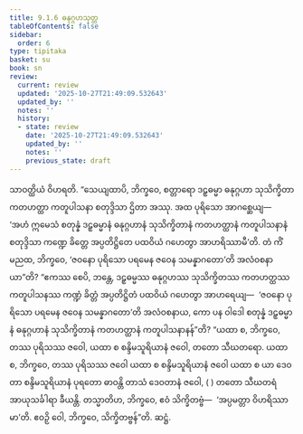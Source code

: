 ```yaml
---
title: 9.1.6 ဓနုဂ္ဂဟသုတ္တ
tableOfContents: false
sidebar:
  order: 6
type: tipitaka
basket: su
book: sn
review:
  current: review
  updated: '2025-10-27T21:49:09.532643'
  updated_by: ''
  notes: ''
  history:
  - state: review
    date: '2025-10-27T21:49:09.532643'
    updated_by: ''
    notes: ''
    previous_state: draft
---
```



<ReviewStatus review={frontmatter.review} showDetails={true} />

<HypothesisAnnotation frontmatter={frontmatter} />

<DynamicBreadcrumb />

<Division number="228" book="sn" e="ch" v="18" p="312">

<Paragraph number="1223" book="sn">
သာဝတ္ထိယံ ဝိဟရတိ. “သေယျထာပိ, ဘိက္ခဝေ, စတ္တာရော ဒဠှဓမ္မာ ဓနုဂ္ဂဟာ သုသိက္ခိတာ ကတဟတ္ထာ ကတူပါသနာ စတုဒ္ဒိသာ ဌိတာ အဿု. အထ ပုရိသော အာဂစ္ဆေယျ—  ‘အဟံ ဣမေသံ စတုန္နံ ဒဠှဓမ္မာနံ ဓနုဂ္ဂဟာနံ သုသိက္ခိတာနံ ကတဟတ္ထာနံ ကတူပါသနာနံ စတုဒ္ဒိသာ ကဏ္ဍေ ခိတ္တေ အပ္ပတိဋ္ဌိတေ ပထဝိယံ ဂဟေတွာ အာဟရိဿာမီ’တိ. တံ ကိံ မညထ, ဘိက္ခဝေ, ‘ဇဝနော ပုရိသော ပရမေန ဇဝေန သမန္နာဂတော’တိ အလံဝစနာယာ”တိ?
</Paragraph>

<Paragraph number="1224" book="sn">
“ဧကဿ စေပိ, ဘန္တေ, ဒဠှဓမ္မဿ ဓနုဂ္ဂဟဿ သုသိက္ခိတဿ ကတဟတ္ထဿ ကတူပါသနဿ ကဏ္ဍံ ခိတ္တံ အပ္ပတိဋ္ဌိတံ ပထဝိယံ ဂဟေတွာ အာဟရေယျ—  ‘ဇဝနော ပုရိသော ပရမေန ဇဝေန သမန္နာဂတော’တိ အလံဝစနာယ, ကော ပန ဝါဒေါ စတုန္နံ ဒဠှဓမ္မာနံ ဓနုဂ္ဂဟာနံ သုသိက္ခိတာနံ ကတဟတ္ထာနံ ကတူပါသနာနန်”တိ?
</Paragraph>

<Paragraph number="1225" book="sn">
“ယထာ စ, ဘိက္ခဝေ, တဿ ပုရိသဿ ဇဝေါ, ယထာ စ စန္ဒိမသူရိယာနံ ဇဝေါ, တတော သီဃတရော. ယထာ စ, ဘိက္ခဝေ, တဿ ပုရိသဿ ဇဝေါ ယထာ စ စန္ဒိမသူရိယာနံ ဇဝေါ ယထာ စ ယာ ဒေဝတာ စန္ဒိမသူရိယာနံ ပုရတော ဓာဝန္တိ တာသံ ဒေဝတာနံ ဇဝေါ, ( ) တတော သီဃတရံ အာယုသင်္ခါရာ ခီယန္တိ. တသ္မာတိဟ, ဘိက္ခဝေ, ဧဝံ သိက္ခိတဗ္ဗံ—  ‘အပ္ပမတ္တာ ဝိဟရိဿာမာ’တိ. ဧဝဉှိ ဝေါ, ဘိက္ခဝေ, သိက္ခိတဗ္ဗန်”တိ.

</Paragraph>
</Division>

<Paragraph number="1226" type="center" book="sn">
ဆဋ္ဌံ.
</Paragraph>